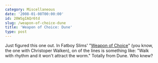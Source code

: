 ```yaml
---
category: Miscellaneous
date: '2008-01-08T00:00:00'
id: 20WSgIAQr6td
slug: /weapon-of-choice-dune
title: 'Weapon of Choice: Dune'
type: post
---
```


Just figured this one out. In Fatboy Slims'
"[Weapon of Choice](http://www.youtube.com/watch?v=0WW8flwpH-Q)"
(you know, the one with Christoper Walken), on of the lines is
something like: "Walk with rhythm and it won't attract the worm."
Totally from Dune. Who knew?